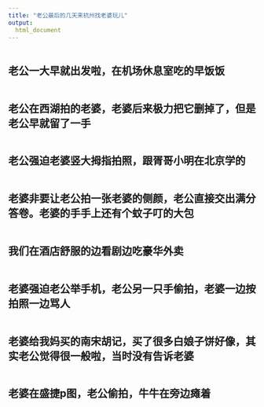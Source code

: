 ```yaml
---
title: "老公最后的几天来杭州找老婆玩儿"
output: 
  html_document
---
```


<head>
     <meta charset="UTF-8">
     <title>图片翻转</title>
     <link rel="stylesheet" href="图片翻转.css">
 </head>
 
<div class="piclist">
 <div class="picbox">
  <div class="box front"><img src="image/hangzhou/1.jpg" alt=""></div>
   <div class="box back"><h2>老公一大早就出发啦，在机场休息室吃的早饭饭</h2></div>
  </div>
<div class="piclist">
 <div class="picbox">
  <div class="box front"><img src="image/hangzhou/2.jpg" alt=""></div>
   <div class="box back"><h2>老公在西湖拍的老婆，老婆后来极力把它删掉了，但是老公早就留了一手</h2></div>
  </div>
<div class="piclist">
 <div class="picbox">
  <div class="box front"><img src="image/hangzhou/3.jpg" alt=""></div>
   <div class="box back"><h2>老公强迫老婆竖大拇指拍照，跟胥哥小明在北京学的</h2></div>
  </div>
<div class="piclist">
 <div class="picbox">
  <div class="box front"><img src="image/hangzhou/4.jpg" alt=""></div>
   <div class="box back"><h2>老婆非要让老公拍一张老婆的侧颜，老公直接交出满分答卷。老婆的手手上还有个蚊子叮的大包</h2></div>
  </div>
<div class="piclist">
 <div class="picbox">
  <div class="box front"><img src="image/hangzhou/5.jpg" alt=""></div>
   <div class="box back"><h2>我们在酒店舒服的边看剧边吃豪华外卖</h2></div>
  </div>
<div class="piclist">
 <div class="picbox">
  <div class="box front"><img src="image/hangzhou/6.jpg" alt=""></div>
   <div class="box back"><h2>老婆强迫老公举手机，老公另一只手偷拍，老婆一边按拍照一边骂人</h2></div>
  </div>
<div class="piclist">
 <div class="picbox">
  <div class="box front"><img src="image/hangzhou/7.jpg" alt=""></div>
   <div class="box back"><h2>老婆给我妈买的南宋胡记，买了很多白娘子饼好像，其实老公觉得很一般啦，当时没有告诉老婆</h2></div>
  </div>
<div class="piclist">
 <div class="picbox">
  <div class="box front"><img src="image/hangzhou/8.jpg" alt=""></div>
   <div class="box back"><h2>老婆在盛捷p图，老公偷拍，牛牛在旁边瘫着</h2></div>
  </div>  
 </div>
 </div> 
 